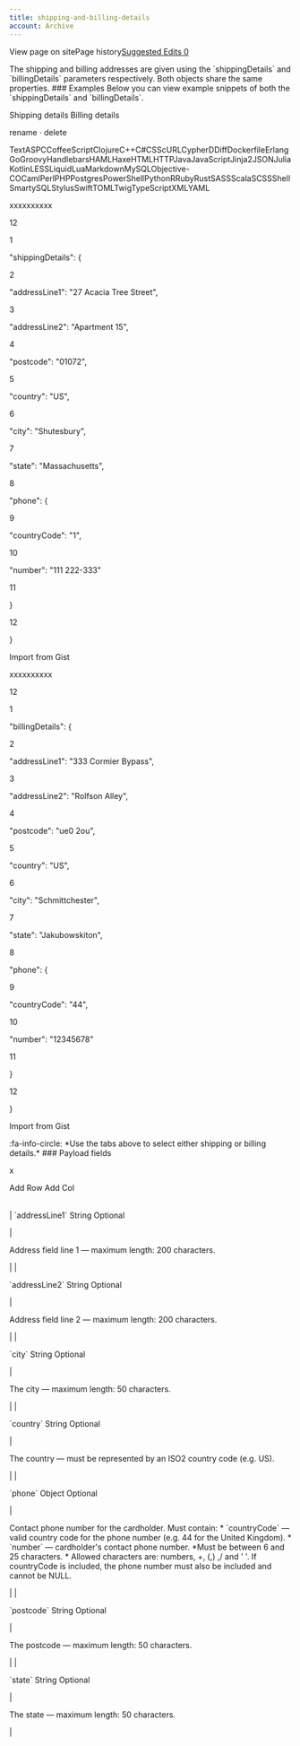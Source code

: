 ```yaml
---
title: shipping-and-billing-details
account: Archive
---
```


View page on sitePage history[Suggested Edits 0](/project/checkoutdocs-legacy/v1.9/suggested)

The shipping and billing addresses are given using the \`shippingDetails\` and \`billingDetails\` parameters respectively. Both objects share the same properties. ### Examples Below you can view example snippets of both the \`shippingDetails\` and \`billingDetails\`.

Shipping details Billing details

rename · delete

TextASPCCoffeeScriptClojureC++C#CSScURLCypherDDiffDockerfileErlangGoGroovyHandlebarsHAMLHaxeHTMLHTTPJavaJavaScriptJinja2JSONJuliaKotlinLESSLiquidLuaMarkdownMySQLObjective-COCamlPerlPHPPostgresPowerShellPythonRRubyRustSASSScalaSCSSShellSmartySQLStylusSwiftTOMLTwigTypeScriptXMLYAML

xxxxxxxxxx

12

1

"shippingDetails": {

2

"addressLine1": "27 Acacia Tree Street",

3

"addressLine2": "Apartment 15",

4

"postcode": "01072",

5

"country": "US",

6

"city": "Shutesbury",

7

"state": "Massachusetts",

8

"phone": {

9

"countryCode": "1",

10

"number": "111 222-333"

11

}

12

}

Import from Gist

xxxxxxxxxx

12

1

"billingDetails": {

2

"addressLine1": "333 Cormier Bypass",

3

"addressLine2": "Rolfson Alley",

4

"postcode": "ue0 2ou",

5

"country": "US",

6

"city": "Schmittchester",

7

"state": "Jakubowskiton",

8

"phone": {

9

"countryCode": "44",

10

"number": "12345678"

11

}

12

}

Import from Gist

:fa-info-circle: \*Use the tabs above to select either shipping or billing details.\* ### Payload fields

x

Add Row Add Col

|     |     |
| --- | --- |

|
\`addressLine1\` <span class="field-type">String</span> <span class="optional-def">Optional</span>

|

Address field line 1 — maximum length: 200 characters.

|
|

\`addressLine2\` <span class="field-type">String</span> <span class="optional-def">Optional</span>

|

Address field line 2 — maximum length: 200 characters.

|
|

\`city\` <span class="field-type">String</span> <span class="optional-def">Optional</span>

|

The city — maximum length: 50 characters.

|
|

\`country\` <span class="field-type">String</span> <span class="optional-def">Optional</span>

|

The country — must be represented by an ISO2 country code (e.g. US).

|
|

\`phone\` <span class="field-type">Object</span> <span class="optional-def">Optional</span>

|

Contact phone number for the cardholder. Must contain: \* \`countryCode\` — valid country code for the phone number (e.g. 44 for the United Kingdom). \* \`number\` — cardholder's contact phone number. \*Must be between 6 and 25 characters. \* <span class="table-info">Allowed characters are: numbers, +, (,) ,/ and ' '. If countryCode is included, the phone number must also be included and cannot be NULL. </span>

|
|

\`postcode\` <span class="field-type">String</span> <span class="optional-def">Optional</span>

|

The postcode — maximum length: 50 characters.

|
|

\`state\` <span class="field-type">String</span> <span class="optional-def">Optional</span>

|

The state — maximum length: 50 characters.

|
